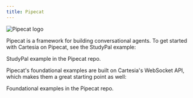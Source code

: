 ```yaml
---
title: Pipecat
---
```


<Frame background="subtle">
  <img src="/assets/images/pipecat.png" alt="Pipecat logo" />
</Frame>

Pipecat is a framework for building conversational agents. To get started with Cartesia on Pipecat, see the StudyPal example:

<Card title="Pipecat > Examples > StudyPal" icon="fa-brands fa-github" href="https://github.com/pipecat-ai/pipecat/tree/main/examples/studypal">
    StudyPal example in the Pipecat repo.
</Card>

Pipecat's foundational examples are built on Cartesia's WebSocket API, which makes them a great starting point as well:

<Card title="Pipecat > Examples > Foundational" icon="fa-brands fa-github" href="https://github.com/pipecat-ai/pipecat/tree/main/examples/foundational">
    Foundational examples in the Pipecat repo.
</Card>

